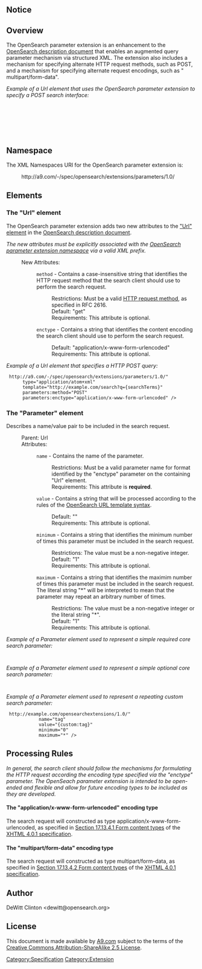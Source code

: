 == Notice ==

{{Template:Draft notice}}

== Overview ==

The OpenSearch parameter extension is an enhancement to the [[Specifications/OpenSearch/1.1#OpenSearch description document|OpenSearch description document]] that enables an augmented query parameter mechanism via structured XML.  The extension also includes a mechanism for specifying alternate HTTP request methods, such as POST, and a mechanism for specifying alternate request encodings, such as "
multipart/form-data".

''Example of a Url element that uses the OpenSearch parameter extension to specify a POST search interface:''

  <Url xmlns:parameters="<nowiki>http://a9.com/-/spec/opensearch/extensions/parameters/1.0/</nowiki>"
       type="text/html"
       template="h<nowiki>ttp://example.com/search</nowiki>"
       parameters:method="POST"
       parameters:enctype="application/x-www-form-urlencoded">
    <parameters:Parameter name="q" value="{searchTerms}"/>
    <parameters:Parameter name="count" value="{itemsPerPage}" minimum="0"/>
    <parameters:Parameter name="start" value="{startIndex}" minimum="0"/>
  </Url>

== Namespace ==

The XML Namespaces URI for the OpenSearch parameter extension is:

: <nowiki>http://a9.com/-/spec/opensearch/extensions/parameters/1.0/</nowiki> 

== Elements ==

=== The "Url" element ===

The OpenSearch parameter extension adds two new attributes to the [[Specifications/OpenSearch/1.1#The "Url" element|"Url" element]] in the [[Specifications/OpenSearch/1.1#OpenSearch description document|OpenSearch description document]].

''The new attributes must be explicitly associated with the [[#Namespace|OpenSearch parameter extension namespace]] via a valid XML prefix.''

: New Attributes:
:: <code>method</code> - Contains a case-insensitive string that identifies the HTTP request method that the search client should use to perform the search request.
::: Restrictions: Must be a valid [http://www.w3.org/Protocols/rfc2616/rfc2616-sec9.html#sec9 HTTP request method], as specified in RFC 2616.
::: Default: "get"
::: Requirements: This attribute is optional.
:: <code>enctype</code> - Contains a string that identifies the content encoding the search client should use to perform the search request.
::: Default: "application/x-www-form-urlencoded"
::: Requirements: This attribute is optional.

''Example of a Url element that specifies a HTTP POST query:''

  <Url xmlns:parameters="<nowiki>http://a9.com/-/spec/opensearch/extensions/parameters/1.0/</nowiki>"
       type="application/atom+xml"
       template="<nowiki>http://example.com/search?q={searchTerms}</nowiki>"
       parameters:method="POST"
       parameters:enctype="application/x-www-form-urlencoded" />

=== The "Parameter" element ===

Describes a name/value pair to be included in the search request.

: Parent: Url
: Attributes:
:: <code>name</code> - Contains the name of the parameter.
::: Restrictions: Must be a valid parameter name for format identified by the "enctype" parameter on the containing "Url" element.
::: Requirements: This attribute is '''required'''.
:: <code>value</code> - Contains a string that will be processed according to the rules of the [[Specifications/OpenSearch/1.1#OpenSearch URL template syntax|OpenSearch URL template syntax]].
::: Default: ""
::: Requirements: This attribute is optional.
:: <code>minimum</code> - Contains a string that identifies the minimum number of times this parameter must be included in the search request.
::: Restrictions: The value must be a non-negative integer.
::: Default: "1"
::: Requirements: This attribute is optional.
:: <code>maximum</code> - Contains a string that identifies the maximim number of times this parameter must be included in the search request.  The literal string "*" will be interpreted to mean that the parameter may repeat an arbitrary number of times.
::: Restrictions: The value must be a non-negative integer or the literal string "*".  
::: Default: "1"
::: Requirements: This attribute is optional.

''Example of a Parameter element used to represent a simple required core search parameter:''

  <Parameter name="q" value="{searchTerms}" />

''Example of a Parameter element used to represent a simple optional core search parameter:''

  <Parameter name="start" value="{startIndex}" minimum="0" />

''Example of a Parameter element used to represent a repeating custom search parameter:''

  <Parameter xmlns:custom="<nowiki>http://example.com/opensearchextensions/1.0/</nowiki>" 
             name="tag"
             value="{custom:tag}"
             minimum="0"
             maximum="*" />

== Processing Rules ==

''In general, the search client should follow the mechanisms for formulating the HTTP request according the encoding type specified via the "enctype" parameter.  The OpenSeach parameter extension is intended to be open-ended and flexible and allow for future encoding types to be included as they are developed.''

==== The "application/x-www-form-urlencoded" encoding type ====

The search request will constructed as type application/x-www-form-urlencoded, as specified in [http://www.w3.org/TR/html401/interact/forms.html#h-17.13.4.1 Section 17.13.4.1 Form content types] of the [http://www.w3.org/TR/html401/ XHTML 4.0.1 specification].

==== The "multipart/form-data" encoding type ====

The search request will constructed as type multipart/form-data, as specified in [http://www.w3.org/TR/html401/interact/forms.html#h-17.13.4.2 Section 17.13.4.2 Form content types] of the [http://www.w3.org/TR/html401/ XHTML 4.0.1 specification].

== Author ==

DeWitt Clinton <dewitt@opensearch.org>

== License ==

This document is made available by [http://a9.com A9.com] subject to the terms of the [http://creativecommons.org/licenses/by-sa/2.5/ Creative Commons Attribution-ShareAlike 2.5 License].

[[Category:Specification]]
[[Category:Extension]]